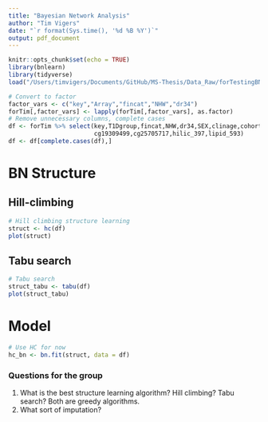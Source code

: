 ```yaml
---
title: "Bayesian Network Analysis"
author: "Tim Vigers"
date: "`r format(Sys.time(), '%d %B %Y')`"
output: pdf_document
---
```


```r
knitr::opts_chunk$set(echo = TRUE)
library(bnlearn)
library(tidyverse)
load("/Users/timvigers/Documents/GitHub/MS-Thesis/Data_Raw/forTestingBNA.Rdata")
```

```r
# Convert to factor
factor_vars <- c("key","Array","fincat","NHW","dr34")
forTim[,factor_vars] <- lapply(forTim[,factor_vars], as.factor)
# Remove unnecessary columns, complete cases
df <- forTim %>% select(key,T1Dgroup,fincat,NHW,dr34,SEX,clinage,cohortgrp2,
                        cg19309499,cg25705717,hilic_397,lipid_593)
df <- df[complete.cases(df),]
```

# BN Structure

## Hill-climbing

```r
# Hill climbing structure learning
struct <- hc(df)
plot(struct)
```

\pagebreak

## Tabu search

```r
# Tabu search
struct_tabu <- tabu(df)
plot(struct_tabu)
```

# Model

```r
# Use HC for now 
hc_bn <- bn.fit(struct, data = df)
```

### Questions for the group
1. What is the best structure learning algorithm? Hill climbing? Tabu search? Both are greedy algorithms.
2. What sort of imputation?